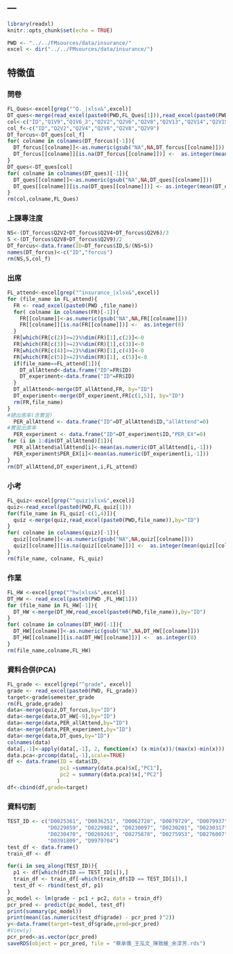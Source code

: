 ---
---

```r
library(readxl)
knitr::opts_chunk$set(echo = TRUE)
```

```r
PWD <- "../../FMsources/data/insurance/"
excel <- dir("../../FMsources/data/insurance/")
```

## 特徵值
### 問卷
```r
FL_Ques<-excel[grep("^Q._|xlsx&",excel)]
DT_ques<-merge(read_excel(paste0(PWD,FL_Ques[1])),read_excel(paste0(PWD,FL_Ques[2])),by="ID")
col<-c("ID","Q1V9","Q1V6_3","Q2V2","Q2V6","Q2V8","Q2V13","Q2V14","Q2V15","Q2V16")
col_f<-c("ID","Q2V2","Q2V4","Q2V6","Q2V8","Q2V9")
DT_forcus<-DT_ques[col_f]
for( colname in colnames(DT_forcus)[-1]){
  DT_forcus[[colname]]<-as.numeric(gsub("NA",NA,DT_forcus[[colname]]))
  DT_forcus[[colname]][is.na(DT_forcus[[colname]])] <-  as.integer(mean(DT_forcus[[colname]], na.rm = T))
}
DT_ques<-DT_ques[col]
for( colname in colnames(DT_ques)[-1]){
  DT_ques[[colname]]<-as.numeric(gsub("NA",NA,DT_ques[[colname]]))
  DT_ques[[colname]][is.na(DT_ques[[colname]])] <- as.integer(mean(DT_ques[[colname]], na.rm = T))
}
rm(col,colname,FL_Ques)
```
### 上課專注度
```r
NS<-(DT_forcus$Q2V2+DT_forcus$Q2V4+DT_forcus$Q2V6)/3
S <-(DT_forcus$Q2V8+DT_forcus$Q2V9)/2
DT_forcus<-data.frame(ID=DT_forcus$ID,S/(NS+S))
names(DT_forcus)<-c("ID","forcus")
rm(NS,S,col_f)
```
### 出席
```r
FL_attend<-excel[grep("^insurance_|xlsx&",excel)]
for (file_name in FL_attend){
  FR <- read_excel(paste0(PWD ,file_name))
  for( colname in colnames(FR)[-1]){
    FR[[colname]]<-as.numeric(gsub("NA",NA,FR[[colname]]))
    FR[[colname]][is.na(FR[[colname]])] <-  as.integer(0)
  }
  FR[which(FR[c(2)]>=2)%%dim(FR)[1],c(2)]<-0
  FR[which(FR[c(3)]>=2)%%dim(FR)[1],c(3)]<-0
  FR[which(FR[c(4)]>=2)%%dim(FR)[1],c(4)]<-0
  FR[which(FR[c(5)]>=2)%%dim(FR)[1], c(5)]<-0
  if(file_name==FL_attend[1]){
    DT_allAttend<-data.frame("ID"=FR$ID)
    DT_experiment<-data.frame("ID"=FR$ID)
  }
  DT_allAttend<-merge(DT_allAttend,FR, by="ID")
  DT_experiment<-merge(DT_experiment,FR[c(1,5)], by="ID")
  rm(FR,file_name)
}
#總出席率(含實習)
  PER_allAttend <- data.frame("ID"=DT_allAttend$ID,"allAttend"=0)
#實習出席率
  PER_experiment <- data.frame("ID"=DT_experiment$ID,"PER_EX"=0)
for (i in 1:dim(DT_allAttend)[1]){
  PER_allAttend$allAttend[i]<-mean(as.numeric(DT_allAttend[i,-1]))
  PER_experiment$PER_EX[i]<-mean(as.numeric(DT_experiment[i,-1]))
}
rm(DT_allAttend,DT_experiment,i,FL_attend)
```
### 小考
```r
FL_quiz<-excel[grep("^quiz|xlsx&",excel)]
quiz<-read_excel(paste0(PWD,FL_quiz[1]))
for(file_name in FL_quiz[-c(1,4)]){
  quiz <-merge(quiz,read_excel(paste0(PWD,file_name)),by="ID")
}
for( colname in colnames(quiz)[-1]){
  quiz[[colname]]<-as.numeric(gsub("NA",NA,quiz[[colname]]))
  quiz[[colname]][is.na(quiz[[colname]])] <-  as.integer(mean(quiz[[colname]], na.rm = T))
}
rm(file_name, colname, FL_quiz)
```

### 作業
```r
FL_HW <-excel[grep("^hw|xlsx&",excel)]
DT_HW <- read_excel(paste0(PWD ,FL_HW[1]))
for (file_name in FL_HW[-1]){
  DT_HW <-merge(DT_HW,read_excel(paste0(PWD,file_name)),by="ID")
}
for( colname in colnames(DT_HW)[-1]){
  DT_HW[[colname]]<-as.numeric(gsub("NA",NA,DT_HW[[colname]]))
  DT_HW[[colname]][is.na(DT_HW[[colname]])] <-  as.integer(0)
}
rm(file_name,colname,FL_HW)
```
### 資料合併(PCA)
```r
FL_grade <- excel[grep("^grade", excel)]
grade <- read_excel(paste0(PWD, FL_grade))
target<-grade$semester_grade
rm(FL_grade,grade)
data<-merge(quiz,DT_forcus,by="ID")
data<-merge(data,DT_HW[-9],by="ID")
data<-merge(data,PER_allAttend,by="ID")
data<-merge(data,PER_experiment,by="ID")
data<-merge(data,DT_ques,by="ID")
colnames(data)
data[,-1]<-apply(data[,-1], 2, function(x) (x-min(x))/(max(x)-min(x)))
data.pca<-prcomp(data[,-1],scale=TRUE)
df <- data.frame(ID = data$ID,
                 pc1 =summary(data.pca)$x[,"PC1"],
                 pc2 = summary(data.pca)$x[,"PC2"]
                )
df<-cbind(df,grade=target)
```
### 資料切割
```r
TEST_ID <- c("D0025361", "D0036251", "D0062728", "D0079729", "D0079937",
             "D0229859", "D0229982", "D0230097", "D0230201", "D0230317",
             "D0230470", "D0269263", "D0275878", "D0275953", "D0276007",
             "D0391809", "D9979704")
test_df <- data.frame()
train_df <- df

for(i in seq_along(TEST_ID)){
  p1 <- df[which(df$ID == TEST_ID[i]),]
  train_df <- train_df[-which(train_df$ID == TEST_ID[i]),]
  test_df <- rbind(test_df, p1)
}
pc_model <- lm(grade ~ pc1 + pc2, data = train_df)
pcr_pred <- predict(pc_model, test_df)
print(summary(pc_model))
print(mean((as.numeric(test_df$grade) - pcr_pred )^2))
y<-data.frame(target=test_df$grade,pred=pcr_pred)
#View(y)
pcr_pred<-as.vector(pcr_pred)
saveRDS(object = pcr_pred, file = "蔡承儒_王泓文_陳致維_余淳芳.rds")

```